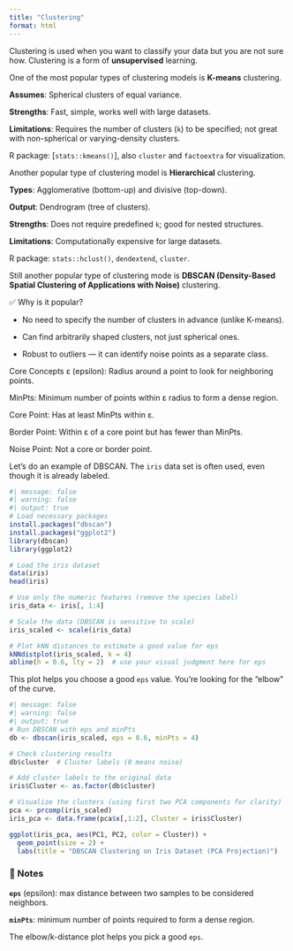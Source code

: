 ```yaml
---
title: "Clustering"
format: html
---
```


Clustering is used when you want to classify your data but you are not sure how. Clustering is a form of **unsupervised** learning.

One of the most popular types of clustering models is **K-means** clustering.

**Assumes**: Spherical clusters of equal variance.

**Strengths**: Fast, simple, works well with large datasets.

**Limitations**: Requires the number of clusters (`k`) to be specified; not great with non-spherical or varying-density clusters.

R package: \[`stats::kmeans()`\], also `cluster` and `factoextra` for visualization.

Another popular type of clustering model is **Hierarchical** clustering.

**Types**: Agglomerative (bottom-up) and divisive (top-down).

**Output**: Dendrogram (tree of clusters).

**Strengths**: Does not require predefined `k`; good for nested structures.

**Limitations**: Computationally expensive for large datasets.

R package: `stats::hclust()`, `dendextend`, `cluster`.

Still another popular type of clustering mode is **DBSCAN (Density-Based Spatial Clustering of Applications with Noise)** clustering.

✅ Why is it popular?

-   No need to specify the number of clusters in advance (unlike K-means).

-   Can find arbitrarily shaped clusters, not just spherical ones.

-   Robust to outliers — it can identify noise points as a separate class.

Core Concepts ε (epsilon): Radius around a point to look for neighboring points.

MinPts: Minimum number of points within ε radius to form a dense region.

Core Point: Has at least MinPts within ε.

Border Point: Within ε of a core point but has fewer than MinPts.

Noise Point: Not a core or border point.

Let's do an example of DBSCAN. The `iris` data set is often used, even though it is already labeled.

```r
#| message: false
#| warning: false
#| output: true
# Load necessary packages
install.packages("dbscan")
install.packages("ggplot2")
library(dbscan)
library(ggplot2)

# Load the iris dataset
data(iris)
head(iris)

# Use only the numeric features (remove the species label)
iris_data <- iris[, 1:4]

# Scale the data (DBSCAN is sensitive to scale)
iris_scaled <- scale(iris_data)

# Plot kNN distances to estimate a good value for eps
kNNdistplot(iris_scaled, k = 4)
abline(h = 0.6, lty = 2)  # use your visual judgment here for eps

```

This plot helps you choose a good `eps` value. You're looking for the "elbow" of the curve.

```r
#| message: false
#| warning: false
#| output: true
# Run DBSCAN with eps and minPts
db <- dbscan(iris_scaled, eps = 0.6, minPts = 4)

# Check clustering results
db$cluster  # Cluster labels (0 means noise)

# Add cluster labels to the original data
iris$Cluster <- as.factor(db$cluster)

# Visualize the clusters (using first two PCA components for clarity)
pca <- prcomp(iris_scaled)
iris_pca <- data.frame(pca$x[,1:2], Cluster = iris$Cluster)

ggplot(iris_pca, aes(PC1, PC2, color = Cluster)) +
  geom_point(size = 2) +
  labs(title = "DBSCAN Clustering on Iris Dataset (PCA Projection)")
```

### 📝 Notes

**`eps`** (epsilon): max distance between two samples to be considered neighbors.

**`minPts`**: minimum number of points required to form a dense region.

The elbow/k-distance plot helps you pick a good `eps`.
